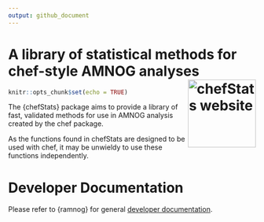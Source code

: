 ```yaml
---
output: github_document
---
```


<!-- README.md is generated from README.Rmd. Please edit that file -->

# A library of statistical methods for chef-style AMNOG analyses <a href="https://hta-pharma.github.io/chefStats/"><img src="man/figures/logo.png" align="right" height="138" alt="chefStats website" /></a>

```r
knitr::opts_chunk$set(echo = TRUE)
```

The {chefStats} package aims to provide a library of fast, validated methods for use in AMNOG analysis created by the chef package.

As the functions found in chefStats are designed to be used with chef, it may be unwieldy to use these functions independently. 


# Developer Documentation

Please refer to {ramnog} for general [developer documentation](https://hta-pharma.github.io/ramnog/articles/#:~:text=Debugging-,Development,-Git%20Workflow).
